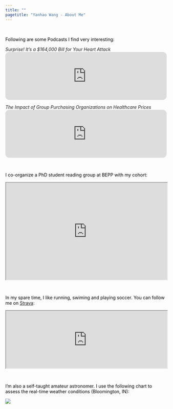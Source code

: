 ```yaml
---
title: ""
pagetitle: "Yanhao Wang - About Me"
---
```


<link rel="stylesheet" href="style.css" type="text/css">

<br> 

<span style="color:Black">Following are some Podcasts I find very interesting:<span>

*Surprise! It’s a $164,000 Bill for Your Heart Attack*
<iframe style="border-radius:12px" src="https://open.spotify.com/embed/episode/7fj9PMd6NXpyrJkpDjrGHj?utm_source=generator&t=0" width="100%" height="150" frameBorder="0" allowfullscreen="" allow="autoplay; clipboard-write; encrypted-media; fullscreen; picture-in-picture" loading="lazy"></iframe>

*The Impact of Group Purchasing Organizations on Healthcare Prices*
<iframe style="border-radius:12px" src="https://open.spotify.com/embed/episode/6fze6TQ3VFgI36yL6yrtBU?utm_source=generator&t=0" width="100%" height="150" frameBorder="0" allowfullscreen="" allow="autoplay; clipboard-write; encrypted-media; fullscreen; picture-in-picture" loading="lazy"></iframe>

<br> 


<span style="color:Black">I co-organize a PhD student reading group at BEPP with my cohort:<span>

<iframe width="100%" height="304" src="https://docs.google.com/spreadsheets/d/e/2PACX-1vQi9Bt1kyyDoGUQ5hKj7g3Fn56QZQdXZ8ryQCITx8hqYPC1Clg2coPMRLpPENzrHvlSKsm8-VtYmnnk/pubhtml?widget=true&amp;headers=false"></iframe>

<br>

<span style="color:Black">In my spare time, I like running, swiming and playing soccer. You can follow me on [Strava](https://www.strava.com/athletes/109098929):<span>

<iframe height='180' width="100%" frameborder='1' allowtransparency='true' scrolling='no' src='https://www.strava.com/athletes/109098929/activity-summary/0d26a25c5fc5e997eba23600657c1ee9fa5cdad8'></iframe>

<br> 

<span style="color:Black">I'm also a self-taught amateur astronomer. I use the following chart to assess the real-time weather conditions (Bloomington, IN):<span>

<a href=https://www.cleardarksky.com/c/BlmngtnINkey.html>
<img src="https://www.cleardarksky.com/c/BlmngtnINcsk.gif?c=1778453"></a>

<br>


<!--I also have a 微信公众号 to share some thoughts on life and research. \
You can find it by searching "**读博掉发问题不大**" in WeChat or scanning the following QR code: \

<img src="images/wechat_mp_code.png" style="width:66%; margin-left: 20px; margin-right: 20px" align="left">

<!-- ![](images/wechat_mp_code.png) -->